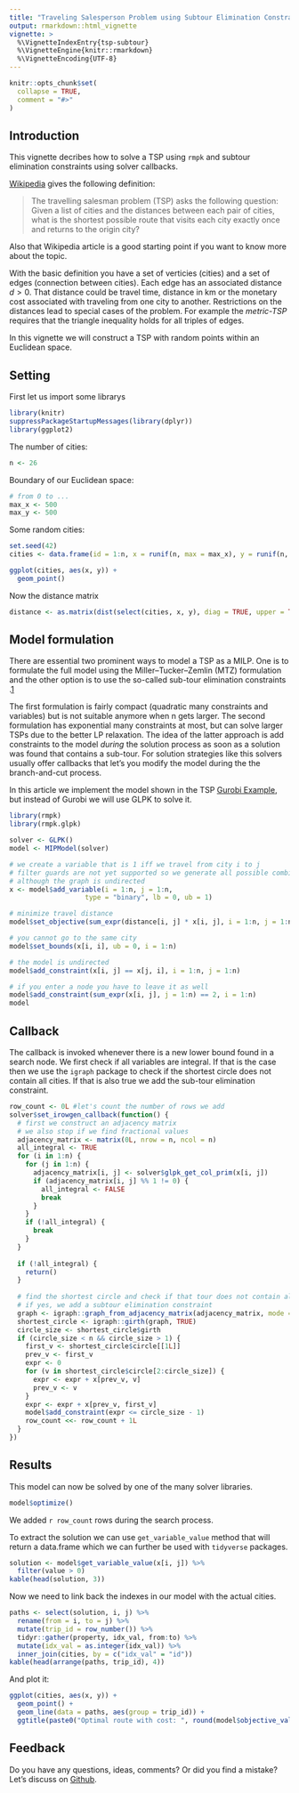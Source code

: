 ```yaml
---
title: "Traveling Salesperson Problem using Subtour Elimination Constraints"
output: rmarkdown::html_vignette
vignette: >
  %\VignetteIndexEntry{tsp-subtour}
  %\VignetteEngine{knitr::rmarkdown}
  %\VignetteEncoding{UTF-8}
---
```


```r
knitr::opts_chunk$set(
  collapse = TRUE,
  comment = "#>"
)
```

## Introduction

This vignette decribes how to solve a TSP using `rmpk` and subtour elimination constraints using solver callbacks.

[Wikipedia](https://en.wikipedia.org/wiki/Travelling_salesman_problem) gives the following definition:

> The travelling salesman problem (TSP) asks the following question: Given a list of cities and the distances between each pair of cities, what is the shortest possible route that visits each city exactly once and returns to the origin city?

Also that Wikipedia article is a good starting point if you want to know more about the topic. 

With the basic definition you have a set of verticies (cities) and a set of edges (connection between cities). Each edge has an associated distance $d > 0$. That distance could be travel time, distance in km or the monetary cost associated with traveling from one city to another. Restrictions on the distances lead to special cases of the problem. For example the *metric-TSP* requires that the triangle inequality holds for all triples of edges.

In this vignette we will construct a TSP with random points within an Euclidean space.

## Setting

First let us import some librarys
```r
library(knitr)
suppressPackageStartupMessages(library(dplyr))
library(ggplot2)
```


The number of cities:
```r
n <- 26
```

Boundary of our Euclidean space:
```r
# from 0 to ...
max_x <- 500
max_y <- 500
```

Some random cities:
```r
set.seed(42)
cities <- data.frame(id = 1:n, x = runif(n, max = max_x), y = runif(n, max = max_y))
```

```r
ggplot(cities, aes(x, y)) + 
  geom_point()
```


Now the distance matrix
```r
distance <- as.matrix(dist(select(cities, x, y), diag = TRUE, upper = TRUE))
```


## Model formulation

There are essential two prominent ways to model a TSP as a MILP. One is to formulate the full model using the Miller–Tucker–Zemlin (MTZ) formulation and the other option is to use the so-called sub-tour elimination constraints .[1](https://www.unc.edu/~pataki/papers/teachtsp.pdf)

The first formulation is fairly compact (quadratic many constraints and variables) but is not suitable anymore when n gets larger. The second formulation has exponential many constraints at most, but can solve larger TSPs due to the better LP relaxation. The idea of the latter approach is add constraints to the model *during* the solution process as soon as a solution was found that contains a sub-tour. For solution strategies like this solvers usually offer callbacks that let's you modify the model during the the branch-and-cut process.

In this article we implement the model shown in the TSP [Gurobi Example](http://examples.gurobi.com/traveling-salesman-problem/), but instead of Gurobi we will use GLPK to solve it.


```r
library(rmpk)
library(rmpk.glpk)
```

```r
solver <- GLPK()
model <- MIPModel(solver)

# we create a variable that is 1 iff we travel from city i to j
# filter guards are not yet supported so we generate all possible combinations
# although the graph is undirected
x <- model$add_variable(i = 1:n, j = 1:n,
                   type = "binary", lb = 0, ub = 1)

# minimize travel distance
model$set_objective(sum_expr(distance[i, j] * x[i, j], i = 1:n, j = 1:n), "min")

# you cannot go to the same city
model$set_bounds(x[i, i], ub = 0, i = 1:n)

# the model is undirected
model$add_constraint(x[i, j] == x[j, i], i = 1:n, j = 1:n)

# if you enter a node you have to leave it as well
model$add_constraint(sum_expr(x[i, j], j = 1:n) == 2, i = 1:n)
model
```

## Callback

The callback is invoked whenever there is a new lower bound found in a search node.
We first check if all variables are integral. 
If that is the case then we use the `igraph` package to check if the shortest circle does not contain all cities.
If that is also true we add the sub-tour elimination constraint.

```r
row_count <- 0L #let's count the number of rows we add
solver$set_irowgen_callback(function() {
  # first we construct an adjacency matrix
  # we also stop if we find fractional values
  adjacency_matrix <- matrix(0L, nrow = n, ncol = n)
  all_integral <- TRUE
  for (i in 1:n) {
    for (j in 1:n) {
      adjacency_matrix[i, j] <- solver$glpk_get_col_prim(x[i, j])
      if (adjacency_matrix[i, j] %% 1 != 0) {
        all_integral <- FALSE
        break
      }
    }
    if (!all_integral) {
      break
    }
  }
  
  if (!all_integral) {
    return()
  }
  
  # find the shortest circle and check if that tour does not contain all the nodes
  # if yes, we add a subtour elimination constraint
  graph <- igraph::graph_from_adjacency_matrix(adjacency_matrix, mode = "undirected")
  shortest_circle <- igraph::girth(graph, TRUE)
  circle_size <- shortest_circle$girth
  if (circle_size < n && circle_size > 1) {
    first_v <- shortest_circle$circle[[1L]]
    prev_v <- first_v
    expr <- 0
    for (v in shortest_circle$circle[2:circle_size]) {
      expr <- expr + x[prev_v, v]
      prev_v <- v
    }
    expr <- expr + x[prev_v, first_v]
    model$add_constraint(expr <= circle_size - 1)
    row_count <<- row_count + 1L
  }
})

```


## Results

This model can now be solved by one of the many solver libraries.

```r
model$optimize()
```

We added `r row_count` rows during the search process.

To extract the solution we can use `get_variable_value` method that will return a data.frame which we can further be used with `tidyverse` packages.

```r
solution <- model$get_variable_value(x[i, j]) %>% 
  filter(value > 0) 
kable(head(solution, 3))
```

Now we need to link back the indexes in our model with the actual cities.
```r
paths <- select(solution, i, j) %>% 
  rename(from = i, to = j) %>% 
  mutate(trip_id = row_number()) %>% 
  tidyr::gather(property, idx_val, from:to) %>% 
  mutate(idx_val = as.integer(idx_val)) %>% 
  inner_join(cities, by = c("idx_val" = "id"))
kable(head(arrange(paths, trip_id), 4))
```

And plot it:

```r
ggplot(cities, aes(x, y)) + 
  geom_point() + 
  geom_line(data = paths, aes(group = trip_id)) + 
  ggtitle(paste0("Optimal route with cost: ", round(model$objective_value(), 2)))
```

## Feedback

Do you have any questions, ideas, comments? Or did you find a mistake? Let's discuss on [Github](https://github.com/dirkschumacher/rmpk/issues).
